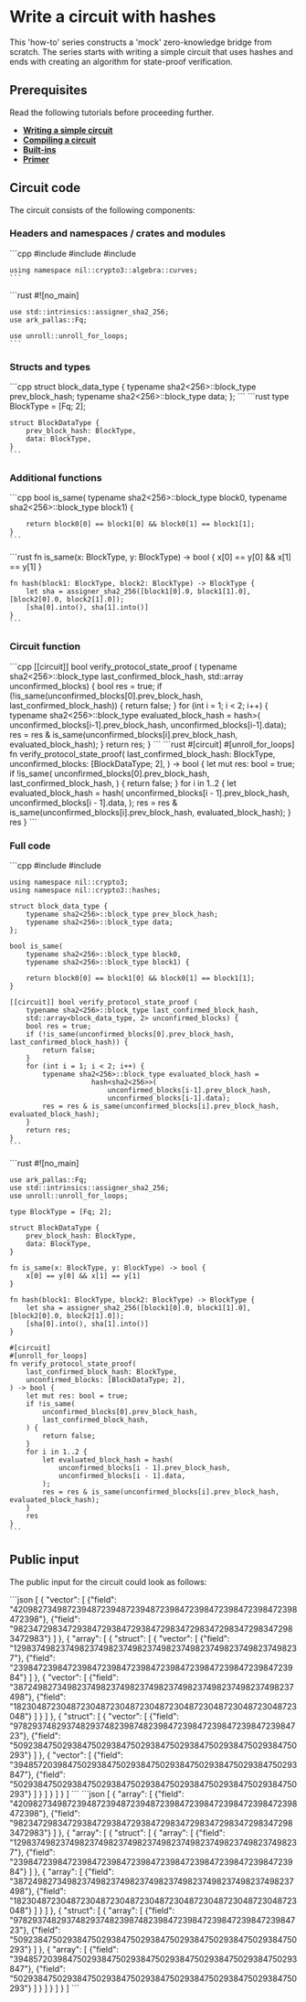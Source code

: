 
# Write a circuit with hashes

This 'how-to' series constructs a 'mock' zero-knowledge bridge from scratch. The series starts with writing a simple circuit that uses hashes and ends with creating an algorithm for state-proof verification.

## Prerequisites

Read the following tutorials before proceeding further.

* [**Writing a simple circuit**](../../getting-started/writing-a-simple-circuit)
* [**Compiling a circuit**](../../getting-started/compiling-a-circuit)
* [**Built-ins**](../../getting-started/built-ins)
* [**Primer**](../primer)

## Circuit code

The circuit consists of the following components:

### Headers and namespaces / crates and modules

<Tabs groupId='language'>
  <TabItem value='cpp' label='C++'>
    ```cpp
    #include <nil/crypto3/algebra/fields/curve25519/base_field.hpp>
    #include <nil/crypto3/algebra/fields/curve25519/scalar_field.hpp>
    #include <nil/crypto3/algebra/curves/ed25519.hpp>

    using namespace nil::crypto3::algebra::curves;
    ```
  </TabItem>
  <TabItem value='rust' label='Rust'>
    ```rust
    #![no_main]

    use std::intrinsics::assigner_sha2_256;
    use ark_pallas::Fq;

    use unroll::unroll_for_loops;
    ```
  </TabItem>
</Tabs>

### Structs and types

<Tabs groupId='language'>
  <TabItem value='cpp' label='C++'>
    ```cpp
    struct block_data_type {
        typename sha2<256>::block_type prev_block_hash;
        typename sha2<256>::block_type data;
    };
    ```
  </TabItem>
  <TabItem value='rust' label='Rust'>
    ```rust
    type BlockType = [Fq; 2];

    struct BlockDataType {
        prev_block_hash: BlockType,
        data: BlockType,
    }
    ```
  </TabItem>
</Tabs>

### Additional functions

<Tabs groupId='language'>
  <TabItem value='cpp' label='C++'>
    ```cpp
    bool is_same(
        typename sha2<256>::block_type block0,
        typename sha2<256>::block_type block1) {

        return block0[0] == block1[0] && block0[1] == block1[1];
    }
    ```
  </TabItem>
  <TabItem value='rust' label='Rust'>
    ```rust
    fn is_same(x: BlockType, y: BlockType) -> bool {
        x[0] == y[0] && x[1] == y[1]
    }

    fn hash(block1: BlockType, block2: BlockType) -> BlockType {
        let sha = assigner_sha2_256([block1[0].0, block1[1].0], [block2[0].0, block2[1].0]);
        [sha[0].into(), sha[1].into()]
    }
    ```
  </TabItem>
</Tabs>

### Circuit function

<Tabs groupId='language'>
  <TabItem value='cpp' label='C++'>
    ```cpp
    [[circuit]] bool verify_protocol_state_proof (
        typename sha2<256>::block_type last_confirmed_block_hash,
        std::array<block_data_type, 2> unconfirmed_blocks) {
        bool res = true;
        if (!is_same(unconfirmed_blocks[0].prev_block_hash, last_confirmed_block_hash)) {
            return false;
        }
        for (int i = 1; i < 2; i++) {
            typename sha2<256>::block_type evaluated_block_hash =
                        hash<sha2<256>>(
                            unconfirmed_blocks[i-1].prev_block_hash,
                            unconfirmed_blocks[i-1].data);
            res = res & is_same(unconfirmed_blocks[i].prev_block_hash, evaluated_block_hash);
        }  
        return res;
    }
    ```
  </TabItem>
  <TabItem value='rust' label='Rust'>
    ```rust
    #[circuit]
    #[unroll_for_loops]
    fn verify_protocol_state_proof(
        last_confirmed_block_hash: BlockType,
        unconfirmed_blocks: [BlockDataType; 2],
    ) -> bool {
        let mut res: bool = true;
        if !is_same(
            unconfirmed_blocks[0].prev_block_hash,
            last_confirmed_block_hash,
        ) {
            return false;
        }
        for i in 1..2 {
            let evaluated_block_hash = hash(
                unconfirmed_blocks[i - 1].prev_block_hash,
                unconfirmed_blocks[i - 1].data,
            );
            res = res & is_same(unconfirmed_blocks[i].prev_block_hash, evaluated_block_hash);
        }
        res
    }
    ```
  </TabItem>
</Tabs>

### Full code

<Tabs groupId='language'>
  <TabItem value='cpp' label='C++'>
    ```cpp
    #include <nil/crypto3/hash/algorithm/hash.hpp>
    #include <nil/crypto3/hash/sha2.hpp>

    using namespace nil::crypto3;
    using namespace nil::crypto3::hashes;

    struct block_data_type {
        typename sha2<256>::block_type prev_block_hash;
        typename sha2<256>::block_type data;
    };

    bool is_same(
        typename sha2<256>::block_type block0,
        typename sha2<256>::block_type block1) {

        return block0[0] == block1[0] && block0[1] == block1[1];
    }

    [[circuit]] bool verify_protocol_state_proof (
        typename sha2<256>::block_type last_confirmed_block_hash,
        std::array<block_data_type, 2> unconfirmed_blocks) {
        bool res = true;
        if (!is_same(unconfirmed_blocks[0].prev_block_hash, last_confirmed_block_hash)) {
            return false;
        }
        for (int i = 1; i < 2; i++) {
            typename sha2<256>::block_type evaluated_block_hash =
                        hash<sha2<256>>(
                            unconfirmed_blocks[i-1].prev_block_hash,
                            unconfirmed_blocks[i-1].data);
            res = res & is_same(unconfirmed_blocks[i].prev_block_hash, evaluated_block_hash);
        }  
        return res;
    }
    ```
  </TabItem>
  <TabItem value='rust' label='Rust'>
    ```rust
    #![no_main]

    use ark_pallas::Fq;
    use std::intrinsics::assigner_sha2_256;
    use unroll::unroll_for_loops;

    type BlockType = [Fq; 2];

    struct BlockDataType {
        prev_block_hash: BlockType,
        data: BlockType,
    }

    fn is_same(x: BlockType, y: BlockType) -> bool {
        x[0] == y[0] && x[1] == y[1]
    }

    fn hash(block1: BlockType, block2: BlockType) -> BlockType {
        let sha = assigner_sha2_256([block1[0].0, block1[1].0], [block2[0].0, block2[1].0]);
        [sha[0].into(), sha[1].into()]
    }

    #[circuit]
    #[unroll_for_loops]
    fn verify_protocol_state_proof(
        last_confirmed_block_hash: BlockType,
        unconfirmed_blocks: [BlockDataType; 2],
    ) -> bool {
        let mut res: bool = true;
        if !is_same(
            unconfirmed_blocks[0].prev_block_hash,
            last_confirmed_block_hash,
        ) {
            return false;
        }
        for i in 1..2 {
            let evaluated_block_hash = hash(
                unconfirmed_blocks[i - 1].prev_block_hash,
                unconfirmed_blocks[i - 1].data,
            );
            res = res & is_same(unconfirmed_blocks[i].prev_block_hash, evaluated_block_hash);
        }
        res
    }
    ```
  </TabItem>
</Tabs>

## Public input

The public input for the circuit could look as follows:

<Tabs groupId='language'>
  <TabItem value='cpp' label='C++'>
    ```json
    [
        {
            "vector": [
                {"field": "4209827349872394872394872394872398472398472398472398472398472398"},
                {"field": "9823472983472938472938472938472983472983472983472983472983472983"}
            ]
        },
        {
            "array": [
                {
                    "struct": [
                        {
                            "vector": [
                                {"field": "129837498237498237498237498237498237498237498237498237498237"},
                                {"field": "23984723984723984723984723984723984723984723984723984723984"}
                            ]
                        },
                        {
                            "vector": [
                                {"field": "3872498273498237498237498237498237498237498237498237498237498"},
                                {"field": "1823048723048723048723048723048723048723048723048723048723048"}
                            ]
                        }
                    ]
                },
                {
                    "struct": [
                        {
                            "vector": [
                                {"field": "978293748293748293748239874823984723984723984723984723984723"},
                                {"field": "5092384750293847502938475029384750293847502938475029384750293"}
                            ]
                        },
                        {
                            "vector": [
                                {"field": "3948572039847502938475029384750293847502938475029384750293847"},
                                {"field": "5029384750293847502938475029384750293847502938475029384750293"}
                            ]
                        }
                    ]
                }
            ]
        }
    ]
    ```
  </TabItem>
  <TabItem value='rust' label='Rust'>
    ```json
    [
        {
            "array": [
                {"field": "4209827349872394872394872394872398472398472398472398472398472398"},
                {"field": "9823472983472938472938472938472983472983472983472983472983472983"}
            ]
        },
        {
            "array": [
                {
                    "struct": [
                        {
                            "array": [
                                {"field": "129837498237498237498237498237498237498237498237498237498237"},
                                {"field": "23984723984723984723984723984723984723984723984723984723984"}
                            ]
                        },
                        {
                            "array": [
                                {"field": "3872498273498237498237498237498237498237498237498237498237498"},
                                {"field": "1823048723048723048723048723048723048723048723048723048723048"}
                            ]
                        }
                    ]
                },
                {
                    "struct": [
                        {
                            "array": [
                                {"field": "978293748293748293748239874823984723984723984723984723984723"},
                                {"field": "5092384750293847502938475029384750293847502938475029384750293"}
                            ]
                        },
                        {
                            "array": [
                                {"field": "3948572039847502938475029384750293847502938475029384750293847"},
                                {"field": "5029384750293847502938475029384750293847502938475029384750293"}
                            ]
                        }
                    ]
                }
            ]
        }
    ]
    ```
  </TabItem>
</Tabs>
